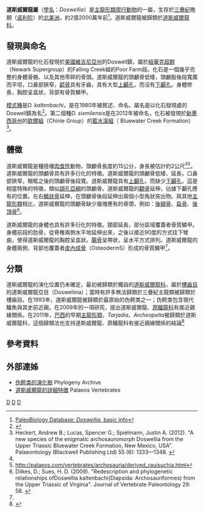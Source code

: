 {{Automatic Taxobox
| taxon = Doswellia
| authority = Weems, 1980
| fossil_range = [[三疊紀|三疊紀]]晚期，{{fossil_range|220}}
| image = Doswellia kaltenbachi life restoration.png
| image_caption = 道斯威爾龍的想像圖
| type_species = '''''Doswellia kaltenbachi'''''
| type_species_authority = Weems, 1980
| subdivision_ranks = [[種|種]]
| subdivision =
*'''''D. kaltenbachi''''' <br><small>Weems, 1980</small>	
*'''''D. sixmilensis''''' <br><small>Heckert ''et al.'', 2012</small>
}}

'''道斯威爾龍屬'''（[[學名|學名]]：''Doswellia''）是[[主龍形類|主龍形類]][[爬行動物|爬行動物]]的一屬，生存於[[三疊紀|三疊紀]]晚期（[[诺利阶|诺利阶]]）的[[北美洲|北美洲]]，約2億2000萬年前<ref name="#1">[http://paleodb.org/cgi-bin/bridge.pl?action=checkTaxonInfo&taxon_no=38302&is_real_user=1 PaleoBiology Database: ''Doswellia'', basic info]</ref>。道斯威爾龍被歸類於[[道斯威爾龍科|道斯威爾龍科]]。

==發現與命名==
道斯威爾龍的化石發現於[[美國|美國]][[維吉尼亞州|維吉尼亞州]]的Doswell鎮，屬於[[紐華克超群|紐華克超群]]（Newark Supergroup）的Falling Creek組的Poor Farm段。化石是一個幾乎完整的身體骨骼、以及其他零碎的骨頭。道斯威爾龍的頭顱骨低矮，頭顱股後段寬廣而平坦，口鼻部狹窄，[[齶骨|齶骨]]具有牙齒，具有大型[[上顳孔|上顳孔]]，而沒有[[下顳孔|下顳孔]]。身體修長，胸腔呈盒狀，背部有骨質鱗甲。

[[模式種|模式種]]是''D. kaltenbachi''，是在1980年被敘述、命名。屬名是以化石發現處的Doswell鎮為名<ref name=WRE80>{{Cite journal|author=R. E. Weems |year=1980 |title=An unusual newly discovered archosaur from the Upper Triassic of Virginia, U.S.A. |journal=Transactions of the American Philosophical Society, New Series |volume=70 |issue=7 |pages=1–53 }}</ref>。第二個種''D. sixmilensis''是在2012年被命名，化石被發現於[[新墨西哥州|新墨西哥州]]的[[欽爾組|欽爾組]]（Chinle Group）的[[藍水溪組|藍水溪組]]（ Bluewater Creek Formation）<ref name=HLS12>Heckert, Andrew B.; Lucas, Spencer G.; Spielmann, Justin A. (2012). "A new species of the enigmatic archosauromorph Doswellia from the Upper Triassic Bluewater Creek Formation, New Mexico, USA". Palaeontology (Blackwell Publishing Ltd) 55 (6): 1333––1348. {{doi|10.1111/j.1475-4983.2012.01200.x}}</ref>。

==體徵==
道斯威爾龍是種陸棲[[肉食性|肉食性]]動物，頭顱骨長度約15公分，身長被估計約2公尺<ref name="#1"/><ref>http://palaeos.com/vertebrates/archosauria/derived_rauisuchia.html</ref>。道斯威爾龍的頭顱骨具有許多衍化的特徵。道斯威爾龍的頭顱骨低矮、延長，口鼻部狹窄，眼眶之後的頭顱骨後段寬。道斯威爾龍具有[[上顳孔|上顳孔]]，而缺少[[下顳孔|下顳孔]]，這是相當特殊的特徵，類似[[調孔亞綱|調孔亞綱]]的頭顱骨。道斯威爾龍的[[顴骨|顴骨]]延伸，佔據下顳孔應有的位置。左右[[鱗狀骨|鱗狀骨]]延伸，在頭顱骨後段延伸出兩個小型角狀突出物。與其他[[主龍形類|主龍形類]]相比，道斯威爾龍的頭顱骨缺少幾塊應有的骨頭，例如：[[後額骨|後額骨]]、[[扁骨|扁骨]]、[[後頂骨|後頂骨]]<ref name=DS08>Dilkes, D.; Sues, H. D. (2009). "Redescription and phylogenetic relationships ofDoswellia kaltenbachi(Diapsida: Archosauriformes) from the Upper Triassic of Virginia". Journal of Vertebrate Paleontology 29: 58. {{doi|10.1080/02724634.2009.10010362}}</ref>。

道斯威爾龍的身體也具有許多衍化的特徵。頸部延長，部分區域覆蓋者骨質鱗甲。身體前段的肋骨，從脊椎兩側水平地延伸出來，之後以接近90度的方式往下彎曲，使得道斯威爾龍的胸腔呈盒狀。[[腸骨|腸骨]]呈帶狀，呈水平方式排列。道斯威爾龍的身體兩側、背部也覆蓋者[[皮內成骨|皮內成骨]]（OsteodermS）形成的骨質鱗甲<ref name=DS08/>。

==分類==
道斯威爾龍的演化位置仍未確定，最初被歸類於獨自的[[道斯威爾龍科|道斯威爾龍科]]，屬於[[槽齒目|槽齒目]]的道斯威爾龍亞目（Dosweliina）；當時有許多無法歸類於三疊紀主龍類被歸類於槽齒目。在1993年，道斯威爾龍被歸類於最原始的伪鳄类之一；伪鳄类包含現代鱷魚與其史前近親。在2009年的一項研究，提出道斯威爾龍、[[原鱷龍科|原鱷龍科]]有接近親緣關係。在2011年，[[巴西|巴西]]的早期[[主龍形類|主龍形類]]，''Tarjadia''、''Archeopelta''被歸類於道斯威爾龍科，這個歸類法也支持道斯威爾龍、原鱷龍科有接近親緣關係的結論<ref name=Archeopelta>{{Cite journal|author=Julia B. Desojo, Martin D. Ezcurra and Cesar L. Schultz |year=2011 |title=An unusual new archosauriform from the Middle–Late Triassic of southern Brazil and the monophyly of Doswelliidae |journal= Zoological Journal of the Linnean Society |volume=161 |issue=4 |pages=839–871 |doi=10.1111/j.1096-3642.2010.00655.x }}</ref>

==參考資料==
{{Reflist}}

==外部連姊==
* [http://www.helsinki.fi/~mhaaramo/metazoa/deuterostoma/chordata/archosauria/pseudosuchia/crurotarsi.html 伪鳄类的演化樹] Phylogeny Archive
* [https://web.archive.org/web/20061016211229/http://www.palaeos.com/Vertebrates/Units/270Archosauromorpha/270.700.html#Doswellia 道斯威爾龍的詳細特徵] Palaeos Vertebrates
{{主龍形下綱|B.}}
{{Taxonbar}}
[[Category:主龍形下綱|D]]
[[Category:三疊紀爬行動物|D]]
[[Category:_1980年描述的分类群|D]]